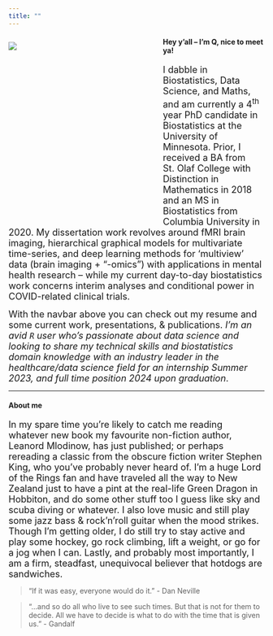 ```yaml
---
title: ""
---
```


<div style= "float : left; position : relative; top: 0px; width : 280px; height : 280px; padding-right: 24px; padding-bottom: 0px; margin-bottom : 80px">
![](./photos/linkedin_headshot.png)

</div>

#### Hey y'all -- I'm Q, nice to meet ya!  

<font size = "4"> 
I dabble in Biostatistics, Data Science, and Maths, and am currently a 4$^{\text{th}}$ year PhD candidate in Biostatistics at the University of Minnesota. Prior, I received a BA from St. Olaf College with Distinction in Mathematics in 2018 and an MS in Biostatistics from Columbia University in 2020. My dissertation work revolves around fMRI brain imaging, hierarchical graphical models for multivariate time-series, and deep learning methods for 'multiview' data (brain imaging + "-omics") with applications in mental health research -- while my current day-to-day biostatistics work concerns interim analyses and conditional power in COVID-related clinical trials.  

With the navbar above you can check out my resume and some current work, presentations, & publications. *I'm an avid `R` user who's passionate about data science and looking to share my technical skills and biostatistics domain knowledge with an industry leader in the healthcare/data science field for an internship Summer 2023, and full time position 2024 upon graduation*.     
</font>  


---------------------------------------------------------------------------------------  

#### About me   

<font size = "4">
In my spare time you're likely to catch me reading whatever new book my favourite non-fiction author, Leanord Mlodinow, has just published; or perhaps rereading a classic from the obscure fiction writer Stephen King, who you've probably never heard of. I'm a huge Lord of the Rings fan and have traveled all the way to New Zealand just to have a pint at the real-life Green Dragon in Hobbiton, and do some other stuff too I guess like sky and scuba diving or whatever. I also love music and still play some jazz bass & rock'n'roll guitar when the mood strikes. Though I'm getting older, I do still try to stay active and play some hockey, go rock climbing, lift a weight, or go for a jog when I can. Lastly, and probably most importantly, I am a firm, steadfast, unequivocal believer that hotdogs are sandwiches.  
</font>  

>"If it was easy, everyone would do it." - Dan Neville

>"...and so do all who live to see such times. But that is not for them to decide. All we have to decide is what to do with the time that is given us." - Gandalf

